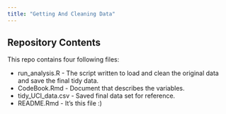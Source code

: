 ```yaml
---
title: "Getting And Cleaning Data"
---
```



## Repository Contents 

This repo contains four following files:

* run_analysis.R - The script written to load and clean the original data and save the final tidy data.
* CodeBook.Rmd - Document that describes the variables.
* tidy_UCI_data.csv - Saved final data set for reference.
* README.Rmd - It's this file :)


